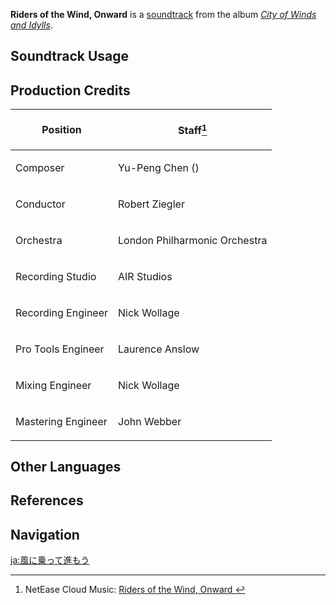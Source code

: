 {{Soundtrack Infobox
|image          = City of Winds and Idylls.png
|album          = City of Winds and Idylls
|disc           = 3
|number         = 61
|featured       =
|featured2      =
|featured3      =
|featured_disc  =
|featured_disc2 =
|featured_disc3 =
|youtube_id     = ZSthexXPhRE
|spotify_id     = 0Q134knuRsBhrQSNV2dvNZ
|previous       = Perpetual Motion of Wind
|next           = Whirl of Boreal Wind
}}
'''Riders of the Wind, Onward''' is a [[soundtrack]] from the album ''[[City of Winds and Idylls]]''.

==Soundtrack Usage==
{{Soundtrack Usage
|quest    = Dragon Storm//aerial challenge
|domain   = Storming Terror\Stormterror Dvalin//phase 1
}}

==Production Credits==
{| class="wikitable"
! Position
! Staff<ref>NetEase Cloud Music: [https://music.163.com/#/song?id=1481392824 Riders of the Wind, Onward {{zh|乘风前行}}]</ref>
|-
! Composer
| Yu-Peng Chen ({{zh|陈致逸}})
|-
! Conductor
| Robert Ziegler
|-
! Orchestra
| London Philharmonic Orchestra
|-
! Recording Studio
| AIR Studios
|-
! Recording Engineer
| Nick Wollage
|-
! Pro Tools Engineer
| Laurence Anslow
|-
! Mixing Engineer
| Nick Wollage
|-
! Mastering Engineer
| John Webber
|}

==Other Languages==
{{Other Languages
|en      = Riders of the Wind, Onward
|zhs     = 乘风前行
|zhs_rm  = Chéngfēng Qiánxíng
|zht     = 乘風前行
|zht_rm  = Chéngfēng Qiánxíng
|zh_tl   = 
|ja      = 風に乗って進もう
|ja_rm   = Kaze ni Notte Susumou
|ja_tl   = 
}}

==References==
{{Reflist}}

==Navigation==
{{Soundtrack Navbox|City of Winds and Idylls}}

[[ja:風に乗って進もう]]
